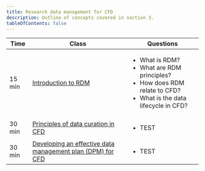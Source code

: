 ```yaml
---
title: Research data management for CFD
description: Outline of concepts covered in section 3.
tableOfContents: false
---
```


| Time | Class | Questions |
| ------- | ------- | ------- |
| 15 min | [Introduction to RDM](../part1) | <ul><li>What is RDM?</li><li>What are RDM principles? </li><li>How does RDM relate to CFD?</li><li>What is the data lifecycle in CFD? </li></ul> |
| 30 min | [ Principles of data curation in CFD](../part2) | <ul><li>TEST</li></ul> |
| 30 min | [Developing an effective data management plan (DPM) for CFD](../part3) | <ul><li>TEST</li></ul> |
